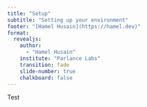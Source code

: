 ```yaml
---
title: "Setup"
subtitle: "Setting up your environment"
footer: "[Hamel Husain](https://hamel.dev)"
format:
  revealjs:
    author:
      - "Hamel Husain"
    institute: "Parlance Labs"
    transition: fade
    slide-number: true
    chalkboard: false
---
```


Test